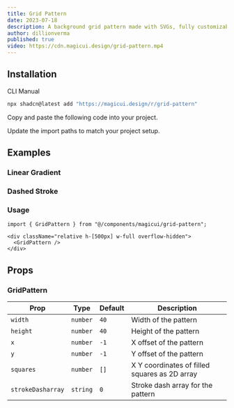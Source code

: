 ```yaml
---
title: Grid Pattern
date: 2023-07-18
description: A background grid pattern made with SVGs, fully customizable using Tailwind CSS.
author: dillionverma
published: true
video: https://cdn.magicui.design/grid-pattern.mp4
---
```


<ComponentPreview name="grid-pattern-demo" />

## Installation

<Tabs defaultValue="cli">

<TabsList>
  <TabsTrigger value="cli">CLI</TabsTrigger>
  <TabsTrigger value="manual">Manual</TabsTrigger>
</TabsList>
<TabsContent value="cli">

```bash
npx shadcn@latest add "https://magicui.design/r/grid-pattern"
```

</TabsContent>

<TabsContent value="manual">

<Steps>

<Step>Copy and paste the following code into your project.</Step>

<ComponentSource name="grid-pattern" />

<Step>Update the import paths to match your project setup.</Step>

</Steps>

</TabsContent>

</Tabs>

## Examples

### Linear Gradient

<ComponentPreview name="grid-pattern-linear-gradient" />

### Dashed Stroke

<ComponentPreview name="grid-pattern-dashed" />

### Usage

```tsx
import { GridPattern } from "@/components/magicui/grid-pattern";
```

```tsx
<div className="relative h-[500px] w-full overflow-hidden">
  <GridPattern />
</div>
```

## Props

### GridPattern

| Prop              | Type     | Default | Description                                   |
| ----------------- | -------- | ------- | --------------------------------------------- |
| `width`           | `number` | `40`    | Width of the pattern                          |
| `height`          | `number` | `40`    | Height of the pattern                         |
| `x`               | `number` | `-1`    | X offset of the pattern                       |
| `y`               | `number` | `-1`    | Y offset of the pattern                       |
| `squares`         | `number` | `[]`    | X Y coordinates of filled squares as 2D array |
| `strokeDasharray` | `string` | `0`     | Stroke dash array for the pattern             |
